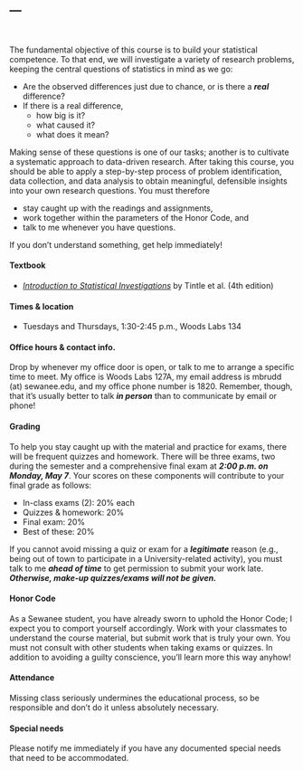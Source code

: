 ---
---

<br>

The fundamental objective of this course is to build your statistical competence. 
To that end, we will investigate a variety of research problems, 
keeping the central questions of statistics in mind as we go:

- Are the observed differences just due to chance, or is there a ***real*** difference?
- If there is a real difference, 
    + how big is it? 
    + what caused it? 
    + what does it mean?

Making sense of these questions is one of our tasks; another is to
cultivate a systematic approach to data-driven research. After taking 
this course, you should be able to apply a step-by-step process of
problem identification, data collection, and data analysis to obtain
meaningful, defensible insights into your own research questions.
You must therefore

-   stay caught up with the readings and assignments,
-   work together within the parameters of the Honor Code, and
-   talk to me whenever you have questions.

If you don't understand something, get help immediately!

#### Textbook {#textbooks}

-   [*Introduction to Statistical Investigations*](http://bcs.wiley.com/he-bcs/Books?action=index&itemId=1118172140&bcsId=10008) by
    Tintle et al. (4th edition)

#### Times & location

-   Tuesdays and Thursdays, 1:30-2:45 p.m., Woods Labs 134

#### Office hours & contact info.

Drop by whenever my office door is open, or talk to me to arrange a
specific time to meet. My office is Woods Labs 127A, my email
address is mbrudd (at) sewanee.edu, and my office phone number is 1820.
Remember, though, that it's usually better to talk ***in person*** than to
communicate by email or phone!

#### Grading

To help you stay caught up with the material and practice for exams,
there will be frequent quizzes and homework. There will be three exams, two 
during the semester and a comprehensive final exam at ***2:00 p.m. on Monday, May 7***. 
Your scores on these components will contribute to your final
grade as follows:

-   In-class exams (2): 20% each
-   Quizzes & homework: 20%
-   Final exam: 20%
-   Best of these: 20%

If you cannot avoid missing a quiz or exam for a ***legitimate*** reason
(e.g., being out of town to participate in a University-related
activity), you must talk to me ***ahead of time*** to get permission to
submit your work late. ***Otherwise, make-up quizzes/exams will not be
given.***

#### Honor Code

As a Sewanee student, you have already sworn to uphold the Honor Code; I
expect you to comport yourself accordingly. Work with your classmates to
understand the course material, but submit work that is truly your own.
You must not consult with other students when taking exams or quizzes.
In addition to avoiding a guilty conscience, you’ll learn more this way
anyhow!

#### Attendance

Missing class seriously undermines the educational process, so be
responsible and don’t do it unless absolutely necessary.

#### Special needs

Please notify me immediately if you have any documented special needs
that need to be accommodated.
